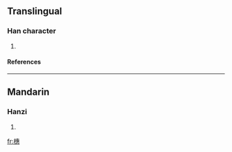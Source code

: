 ==Translingual==
===Han character===
{{Han char|rn=75|rad=木|as=12|sn=16|four=4593<sub>3</sub>|canj=木十戈心 (DJIP)}}
# {{defn|Han|sort=木12}}
====References====
{{Han ref|kx=0554.070|dkj=15560|dj=0942.190|hdz=21289.010|uh=6A5E|ud=27230|bh=E9D8|bd=59864}}

----
==Mandarin==
===Hanzi===
{{cmn-hanzi|pin=[[duǒ]] (duo3), [[huì]] (hui4)|wg=to<sup>3</sup>, hui<sup>4</sup>}}
# {{defn|Mandarin}}

[[fr:橞]]